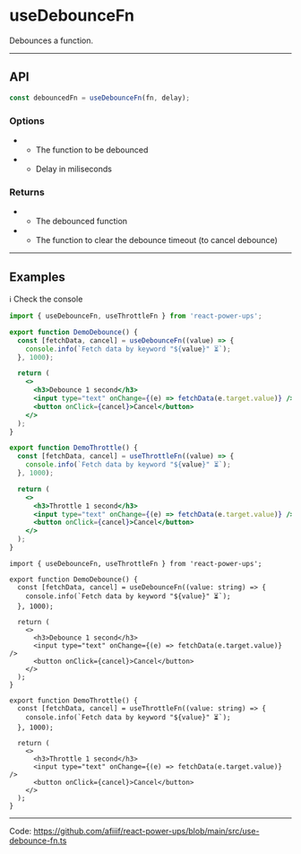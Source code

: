 


# useDebounceFn

Debounces a function.

<hr className="custom-hr" />

## API

```js
const debouncedFn = useDebounceFn(fn, delay);
```

### Options

- <Param name="fn" type="Function (T)" isRequired />

  - The function to be debounced

- <Param name="delay" type="number" isRequired />

  - Delay in miliseconds

### Returns

- <Param name="debouncedFn" type="T (generic)" />

  - The debounced function

- <Param name="clearTimeout" type="() => void" />

  - The function to clear the debounce timeout (to cancel debounce)

<hr className="custom-hr" />

## Examples

<BrowserWindow>
  <div className="pb-4">ℹ️ Check the console</div>
  <DemoDebounce />
  <div className="h-4" />
  <DemoThrottle />
</BrowserWindow>

<Tabs>
<TabItem value="JS" label="JS">

```jsx
import { useDebounceFn, useThrottleFn } from 'react-power-ups';

export function DemoDebounce() {
  const [fetchData, cancel] = useDebounceFn((value) => {
    console.info(`Fetch data by keyword "${value}" ⏳`);
  }, 1000);

  return (
    <>
      <h3>Debounce 1 second</h3>
      <input type="text" onChange={(e) => fetchData(e.target.value)} />
      <button onClick={cancel}>Cancel</button>
    </>
  );
}

export function DemoThrottle() {
  const [fetchData, cancel] = useThrottleFn((value) => {
    console.info(`Fetch data by keyword "${value}" ⏳`);
  }, 1000);

  return (
    <>
      <h3>Throttle 1 second</h3>
      <input type="text" onChange={(e) => fetchData(e.target.value)} />
      <button onClick={cancel}>Cancel</button>
    </>
  );
}
```

</TabItem>
<TabItem value="TS" label="TS" default>

```tsx
import { useDebounceFn, useThrottleFn } from 'react-power-ups';

export function DemoDebounce() {
  const [fetchData, cancel] = useDebounceFn((value: string) => {
    console.info(`Fetch data by keyword "${value}" ⏳`);
  }, 1000);

  return (
    <>
      <h3>Debounce 1 second</h3>
      <input type="text" onChange={(e) => fetchData(e.target.value)} />
      <button onClick={cancel}>Cancel</button>
    </>
  );
}

export function DemoThrottle() {
  const [fetchData, cancel] = useThrottleFn((value: string) => {
    console.info(`Fetch data by keyword "${value}" ⏳`);
  }, 1000);

  return (
    <>
      <h3>Throttle 1 second</h3>
      <input type="text" onChange={(e) => fetchData(e.target.value)} />
      <button onClick={cancel}>Cancel</button>
    </>
  );
}
```

</TabItem>
</Tabs>

<hr className="custom-hr" />

Code: https://github.com/afiiif/react-power-ups/blob/main/src/use-debounce-fn.ts
